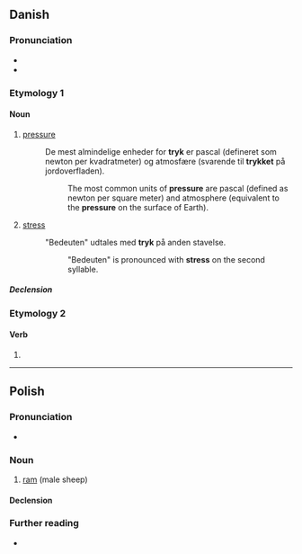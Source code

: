 ==Danish==

===Pronunciation===
* {{IPA|[ˈtʁ̥œɡ̊ˀ]|lang=da}}
* {{homophones|tryg|lang=da}}

===Etymology 1===

====Noun====
{{da-noun|trykket|tryk|g=n}}

# {{lb|da|physics}} [[pressure]]
#: De mest almindelige enheder for '''tryk''' er pascal (defineret som newton per kvadratmeter) og atmosfære (svarende til '''trykket''' på jordoverfladen).
#:: The most common units of '''pressure''' are pascal (defined as newton per square meter) and atmosphere (equivalent to the '''pressure''' on the surface of Earth).
# {{lb|da|linguistics}} [[stress]]
#: "Bedeuten" udtales med '''tryk''' på anden stavelse.
#:: "Bedeuten" is pronounced with '''stress''' on the second syllable.

=====Declension=====
{{da-noun-infl|et|dc=1}}

===Etymology 2===
{{nonlemma}}

====Verb====
{{head|da|verb form}}

# {{imperative of|trykke|lang=da}}

----

==Polish==

===Pronunciation===
* {{pl-IPA}}

===Noun===
{{pl-noun|m-an}}

# [[ram]] (male sheep)

====Declension====
{{pl-decl-noun-m-an}}

===Further reading===
* {{R:PWN}}
